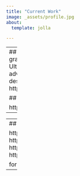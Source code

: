 ```yaml
---
title: "Current Work"
image: _assets/profile.jpg
about:
  template: jolla

---
```

---
## Current Projects
### Decapodes.jl
Decapodes are a graphical tool for the composition of physical systems.     
Ultimately, this library will include tooling which takes advantage of the formalization of physical theories described by DEC provided by CombinatorialSpaces.jl.
https://algebraicjulia.github.io/Decapodes.jl/stable/

## AlgabraicControl.jl

https://github.com/AlgebraicJulia/AlgebraicControl.jl.git
---
---
## Recent Publications

https://arxiv.org/pdf/2305.17208.pdf
https://arxiv.org/pdf/2305.03820.pdf
https://arxiv.org/pdf/2305.01811.pdf
https://journals.sagepub.com/doi/pdf/10.1177/00375497221114861

for sure there's a way to make this more automated, 
let's think on it
---
